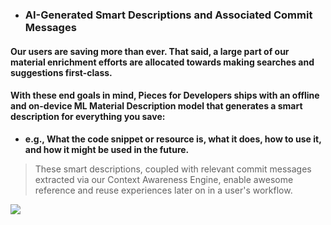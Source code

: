 - ### AI-Generated Smart Descriptions and Associated Commit Messages
#### Our users are saving more than ever. That said, a large part of our material enrichment efforts are allocated towards making searches and suggestions first-class.
#### With these end goals in mind, Pieces for Developers ships with an offline and on-device ML Material Description model that generates a smart description for everything you save:
  - **e.g., What the code snippet or resource is, what it does, how to use it, and how it might be used in the future.**

   > These smart descriptions, coupled with relevant commit messages extracted via our Context Awareness Engine, enable awesome reference and reuse experiences later on in a user's workflow.

![](https://storage.googleapis.com/pieces_static_resources/vs_code_marketplace/GIFs/SMART_DESCRIPTION)
